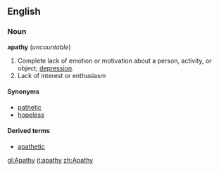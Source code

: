 ==English==
===Noun===
'''apathy''' (''uncountable'')

#Complete lack of emotion or motivation about a person, activity, or object; [[depression]].
#Lack of interest or enthusiasm

====Synonyms====
*[[pathetic]]
*[[hopeless]]

====Derived terms====
*[[apathetic]]<!-- adj -->

[[gl:Apathy]]
[[it:apathy]]
[[zh:Apathy]]